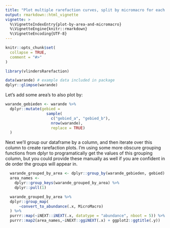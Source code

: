 ```yaml
---
title: "Plot multiple rarefaction curves, split by micromacro for each area."
output: rmarkdown::html_vignette
vignette: >
  %\VignetteIndexEntry{plot-by-area-and-micromacro}
  %\VignetteEngine{knitr::rmarkdown}
  %\VignetteEncoding{UTF-8}
---
```


```r
knitr::opts_chunk$set(
  collapse = TRUE,
  comment = "#>"
)
```

```r
library(vlindersRarefaction)
```

```r
data(warande) # example data included in package
dplyr::glimpse(warande)
```

Let's add some area's to also plot by:

```r
warande_gebieden <- warande %>% 
  dplyr::mutate(gebied =
                  sample(
                    c("gebied_a", "gebied_b"),
                    nrow(warande),
                    replace = TRUE)
  )
```

Next we'll group our dataframe by a column, and then iterate over this column to create rarefaction plots. I'm using some more obscure grouping functions from dplyr to programatically get the values of this grouping column, but you could provide these manually as well if you are confident in de order the groups will appear in. 


```r
  warande_grouped_by_area <- dplyr::group_by(warande_gebieden, gebied)
  area_names <- 
    dplyr::group_keys(warande_grouped_by_area) %>% 
    dplyr::pull(1)

  warande_grouped_by_area %>% 
  dplyr::group_map(
      ~convert_to_abundance(.x, MicroMacro)
  ) %>% 
  purrr::map(~iNEXT::iNEXT(.x, datatype = "abundance", nboot = 5)) %>% 
  purrr::map2(area_names,~iNEXT::ggiNEXT(.x) + ggplot2::ggtitle(.y))
```

